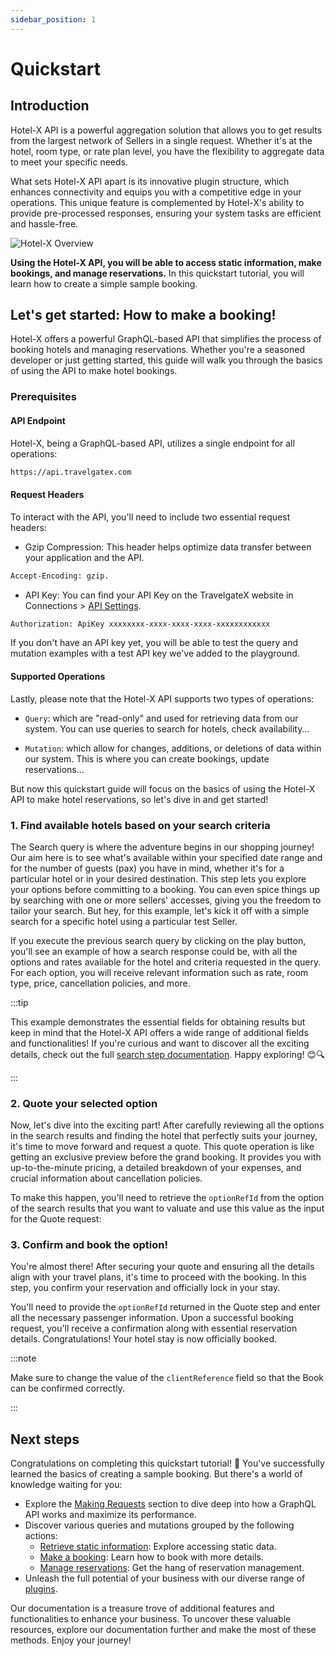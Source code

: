 ```yaml
---
sidebar_position: 1
---
```




# Quickstart

## Introduction

Hotel-X API is a powerful aggregation solution that allows you to get results from the largest network of Sellers in a single request. Whether it's at the hotel, room type, or rate plan level, you have the flexibility to aggregate data to meet your specific needs.


What sets Hotel-X API apart is its innovative plugin structure, which enhances connectivity and equips you with a competitive edge in your operations. This unique feature is complemented by Hotel-X's ability to provide pre-processed responses, ensuring your system tasks are efficient and hassle-free.


![Hotel-X Overview](../../../../static/img/docs/hotel-x/hotel-x_overview.svg)


**Using the Hotel-X API, you will be able to access static information, make bookings, and manage reservations.** In this quickstart tutorial, you will learn how to create a simple sample booking.


## Let's get started: How to make a booking!

Hotel-X offers a powerful GraphQL-based API that simplifies the process of booking hotels and managing reservations. Whether you're a seasoned developer or just getting started, this guide will walk you through the basics of using the API to make hotel bookings.


### Prerequisites

#### API Endpoint

Hotel-X, being a GraphQL-based API, utilizes a single endpoint for all operations:


```html
https://api.travelgatex.com
```

#### Request Headers

To interact with the API, you'll need to include two essential request headers:


* Gzip Compression: This header helps optimize data transfer between your application and the API.


```html
Accept-Encoding: gzip.
```


* API Key: You can find your API Key on the TravelgateX website in Connections > [API Settings](https://app.travelgatex.com/connections/settings).


```html
Authorization: ApiKey xxxxxxxx-xxxx-xxxx-xxxx-xxxxxxxxxxxx
```    

If you don't have an API key yet, you will be able to test the query and mutation examples with a test API key we've added to the playground.

#### Supported Operations

Lastly, please note that the Hotel-X API supports two types of operations:


* `Query`: which are "read-only" and used for retrieving data from our system.  You can use queries to search for hotels, check availability...


* `Mutation`: which allow for changes, additions, or deletions of data within our system. This is where you can create bookings, update reservations...

But now this quickstart guide will focus on the basics of using the Hotel-X API to make hotel reservations, so let's dive in and get started!


### 1. Find available hotels based on your search criteria

The Search query is where the adventure begins in our shopping journey! Our aim here is to see what's available within your specified date range and for the number of guests (pax) you have in mind, whether it's for a particular hotel or in your desired destination. This step lets you explore your options before committing to a booking. You can even spice things up by searching with one or more sellers' accesses, giving you the freedom to tailor your search. But hey, for this example, let's kick it off with a simple search for a specific hotel using a particular test Seller.

<GraphqlSample query={searchQuickStartQuery} variables={searchQuickStartVariables}/>

If you execute the previous search query by clicking on the play button, you'll see an example of how a search response could be, with all the options and rates available for the hotel and criteria requested in the query. For each option, you will receive relevant information such as rate, room type, price, cancellation policies, and more.

:::tip

 This example demonstrates the essential fields for obtaining results but keep in mind that the Hotel-X API offers a wide range of additional fields and functionalities! If you're curious and want to discover all the exciting details, check out the full [search step documentation](./booking-flow/search). Happy exploring! 😊🔍

:::


### 2. Quote your selected option

Now, let's dive into the exciting part! After carefully reviewing all the options in the search results and finding the hotel that perfectly suits your journey, it's time to move forward and request a quote. This quote operation is like getting an exclusive preview before the grand booking. It provides you with up-to-the-minute pricing, a detailed breakdown of your expenses, and crucial information about cancellation policies.

To make this happen, you'll need to retrieve the `optionRefId` from the option of the search results that you want to valuate and use this value as the input for the Quote request:

<GraphqlSample query={quoteQuickStartQuery} variables={quoteQuickStartVariables}/>


### 3. Confirm and book the option!

You're almost there! After securing your quote and ensuring all the details align with your travel plans, it's time to proceed with the booking. In this step, you confirm your reservation and officially lock in your stay.

You'll need to provide the `optionRefId` returned in the Quote step and enter all the necessary passenger information. Upon a successful booking request, you'll receive a confirmation along with essential reservation details. Congratulations! Your hotel stay is now officially booked.

<GraphqlSample query={bookQuickStartMutation} variables={bookQuickStartVariables} />


:::note

Make sure to change the value of the `clientReference` field so that the Book can be confirmed correctly.

:::


## Next steps

Congratulations on completing this quickstart tutorial! 🎉 You've successfully learned the basics of creating a sample booking. But there's a world of knowledge waiting for you:

- Explore the [Making Requests](../hotel-x-pull-buyers-api/making-requests/endpoint) section to dive deep into how a GraphQL API works and maximize its performance.
- Discover various queries and mutations grouped by the following actions:
    - [Retrieve static information](../hotel-x-pull-buyers-api/content/overview): Explore accessing static data.
    - [Make a booking](../hotel-x-pull-buyers-api/booking-flow/overview): Learn how to book with more details.
    - [Manage reservations](../hotel-x-pull-buyers-api/booking-management/overview): Get the hang of reservation management.
- Unleash the full potential of your business with our diverse range of [plugins](../hotel-x-pull-buyers-api/plugins/overview).

Our documentation is a treasure trove of additional features and functionalities to enhance your business. To uncover these valuable resources, explore our documentation further and make the most of these methods. Enjoy your journey!